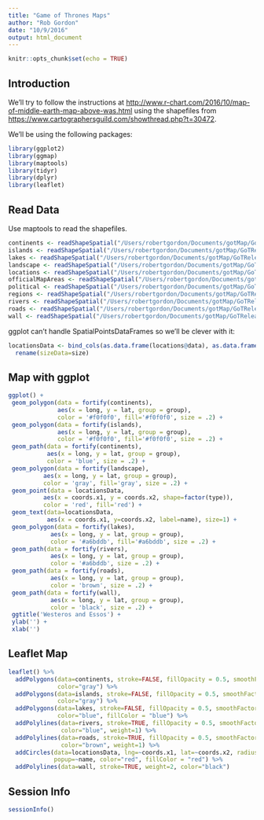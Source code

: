```yaml
---
title: "Game of Thrones Maps"
author: "Rob Gordon"
date: "10/9/2016"
output: html_document
---
```


```r
knitr::opts_chunk$set(echo = TRUE)
```

## Introduction

We'll try to follow the instructions at  <http://www.r-chart.com/2016/10/map-of-middle-earth-map-above-was.html> using the shapefiles from <https://www.cartographersguild.com/showthread.php?t=30472>.

We'll be using the following packages:

```r
library(ggplot2)
library(ggmap)
library(maptools)
library(tidyr)
library(dplyr)
library(leaflet)
```

## Read Data

Use maptools to read the shapefiles.

```r
continents <- readShapeSpatial("/Users/robertgordon/Documents/gotMap/GoTRelease/continents.shp")
islands <- readShapeSpatial("/Users/robertgordon/Documents/gotMap/GoTRelease/islands.shp")
lakes <- readShapeSpatial("/Users/robertgordon/Documents/gotMap/GoTRelease/lakes.shp")
landscape <- readShapeSpatial("/Users/robertgordon/Documents/gotMap/GoTRelease/landscape.shp")
locations <- readShapeSpatial("/Users/robertgordon/Documents/gotMap/GoTRelease/locations.shp")
officialMapAreas <- readShapeSpatial("/Users/robertgordon/Documents/gotMap/GoTRelease/officialMapAreas.shp")
political <- readShapeSpatial("/Users/robertgordon/Documents/gotMap/GoTRelease/political.shp")
regions <- readShapeSpatial("/Users/robertgordon/Documents/gotMap/GoTRelease/regions.shp")
rivers <- readShapeSpatial("/Users/robertgordon/Documents/gotMap/GoTRelease/rivers.shp")
roads <- readShapeSpatial("/Users/robertgordon/Documents/gotMap/GoTRelease/roads.shp")
wall <- readShapeSpatial("/Users/robertgordon/Documents/gotMap/GoTRelease/wall.shp")
```

ggplot can't handle SpatialPointsDataFrames so we'll be clever with it:

```r
locationsData <- bind_cols(as.data.frame(locations@data), as.data.frame(locations@coords)) %>% 
  rename(sizeData=size)
```

## Map with ggplot

```r
ggplot() +
 geom_polygon(data = fortify(continents), 
              aes(x = long, y = lat, group = group),
              color = '#f0f0f0', fill='#f0f0f0', size = .2) +
 geom_polygon(data = fortify(islands), 
              aes(x = long, y = lat, group = group),
              color = '#f0f0f0', fill='#f0f0f0', size = .2) +  
 geom_path(data = fortify(continents),
           aes(x = long, y = lat, group = group),
           color = 'blue', size = .2) +
 geom_polygon(data = fortify(landscape),
          aes(x = long, y = lat, group = group),
          color = 'gray', fill='gray', size = .2) +
 geom_point(data = locationsData,
          aes(x = coords.x1, y = coords.x2, shape=factor(type)),
          color = 'red', fill='red') +
 geom_text(data=locationsData, 
           aes(x = coords.x1, y=coords.x2, label=name), size=1) +
 geom_polygon(data = fortify(lakes),
            aes(x = long, y = lat, group = group),
            color = '#a6bddb', fill='#a6bddb', size = .2) +
 geom_path(data = fortify(rivers), 
            aes(x = long, y = lat, group = group),
            color = '#a6bddb', size = .2) + 
 geom_path(data = fortify(roads), 
            aes(x = long, y = lat, group = group),
            color = 'brown', size = .2) +   
 geom_path(data = fortify(wall), 
            aes(x = long, y = lat, group = group),
            color = 'black', size = .2) +   
 ggtitle('Westeros and Essos') + 
 ylab('') + 
 xlab('')
```

## Leaflet Map

```r
leaflet() %>% 
  addPolygons(data=continents, stroke=FALSE, fillOpacity = 0.5, smoothFactor=0.5,
              color="gray") %>% 
  addPolygons(data=islands, stroke=FALSE, fillOpacity = 0.5, smoothFactor=0.5,
              color="gray") %>%
  addPolygons(data=lakes, stroke=FALSE, fillOpacity = 0.5, smoothFactor=0.5,
              color="blue", fillColor = "blue") %>% 
  addPolylines(data=rivers, stroke=TRUE, fillOpacity = 0.5, smoothFactor=0.5,
               color="blue", weight=1) %>% 
  addPolylines(data=roads, stroke=TRUE, fillOpacity = 0.5, smoothFactor=0.5,
               color="brown", weight=1) %>% 
  addCircles(data=locationsData, lng=~coords.x1, lat=~coords.x2, radius=~0.1*sizeData,
             popup=~name, color="red", fillColor = "red") %>% 
  addPolylines(data=wall, stroke=TRUE, weight=2, color="black")
```

## Session Info

```r
sessionInfo()
```